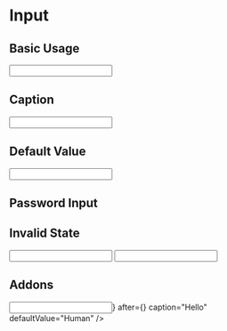 
<Meta title="MDX/Input" />

# Input

## Basic Usage

<Canvas>
  <Story name="Basic Usage">
    <Input caption="Login" inputMode="email" name="email" />
  </Story>
</Canvas>

## Caption

<Canvas>
  <Story name="Caption">
    <Input caption="Hello" />
  </Story>
</Canvas>

## Default Value

<Canvas>
  <Story name="Default Value">
    <Input caption="Hello" defaultValue="Human" />
  </Story>
</Canvas>

## Password Input

<Canvas>
  <Story name="Password Input">
    <PasswordInput caption="Password" name="password" />
  </Story>
</Canvas>

## Invalid State

<Canvas>
  <Story name="Invalid State">
    <div className="grid gap-2">
      <Input caption="Hello" required />
      <Input error="Say hello!" />
    </div>
  </Story>
</Canvas>

## Addons

<Canvas>
  <Story name="Addons">
    <Input
      before={<Star />}
      after={<Star />}
      caption="Hello"
      defaultValue="Human"
    />
  </Story>
</Canvas>
